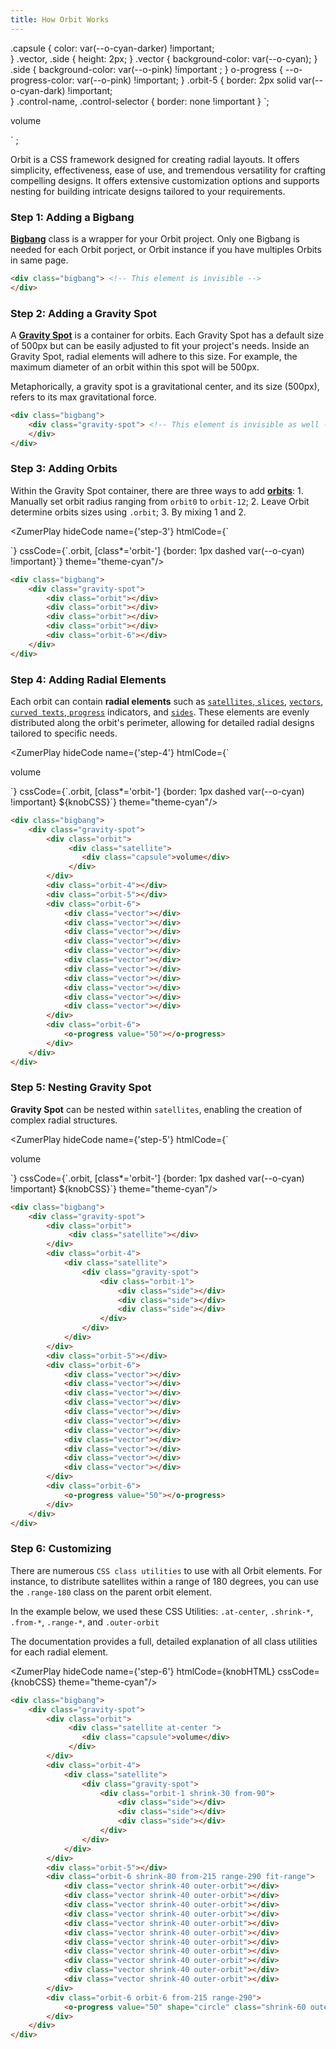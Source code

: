```yaml
---
title: How Orbit Works
---
```



.capsule {
    color: var(--o-cyan-darker) !important;  
}
.vector, .side {
    height: 2px;
}
.vector {
    background-color: var(--o-cyan);
}
.side {
    background-color: var(--o-pink) !important ;
}
o-progress {
 --o-progress-color: var(--o-pink) !important;
}
.orbit-5 {
    border: 2px solid var(--o-cyan-dark) !important;  
}
.control-name, .control-selector {
    border: none !important
}
`;
    <div class="gravity-spot">
        <div class="orbit">
             <div class="satellite at-center control-name ">
                <div class="capsule">volume</div>
             </div>
        </div>
        <div class="orbit-4">
            <div class="satellite control-selector">
                <div class="gravity-spot">
                    <div class="orbit-1 shrink-30 from-90 ">
                        <div class="side"></div>
                        <div class="side"></div>
                        <div class="side"></div>
                    </div>
                </div>
            </div>
        </div>
        <div class="orbit-5"></div>
        <div class="orbit-6 shrink-80 from-215 range-290 fit-range">
            <div class="vector shrink-40 outer-orbit"></div>
            <div class="vector shrink-40 outer-orbit"></div>
            <div class="vector shrink-40 outer-orbit"></div>
            <div class="vector shrink-40 outer-orbit"></div>
            <div class="vector shrink-40 outer-orbit"></div>
            <div class="vector shrink-40 outer-orbit"></div>
            <div class="vector shrink-40 outer-orbit"></div>
            <div class="vector shrink-40 outer-orbit"></div>
            <div class="vector shrink-40 outer-orbit"></div>
            <div class="vector shrink-40 outer-orbit"></div>
            <div class="vector shrink-40 outer-orbit"></div>
        </div>
        <div class="orbit-6 orbit-6 from-215 range-290">
            <o-progress value="50" shape="circle" class="shrink-60 outer-orbit"></o-progress>
        </div>
    </div>
</div>` ;

Orbit is a CSS framework designed for creating radial layouts. It offers simplicity, effectiveness, ease of use, and tremendous versatility for crafting compelling designs. It offers extensive customization options and supports nesting for building intricate designs tailored to your requirements.

### Step 1: Adding a Bigbang
**[Bigbang](/orbit-docs/elements/bigbang)** class is a wrapper for your Orbit project. Only one Bigbang is needed for each Orbit porject, or Orbit instance if you have multiples Orbits in same page. 

```html wrap
<div class="bigbang"> <!-- This element is invisible -->
</div>
```

### Step 2: Adding a Gravity Spot
A **[Gravity Spot](/orbit-docs/elements/gravity-spot)** is a container for orbits. Each Gravity Spot has a default size of 500px but can be easily adjusted to fit your project's needs. Inside an Gravity Spot, radial elements will adhere to this size. For example, the maximum diameter of an orbit within this spot will be 500px.

Metaphorically, a gravity spot is a gravitational center, and its size (500px), refers to its max gravitational force. 

```html wrap
<div class="bigbang">
    <div class="gravity-spot"> <!-- This element is invisible as well -->
    </div>
</div>
```

### Step 3: Adding Orbits
Within the Gravity Spot container, there are three ways to add **[orbits](/orbit-docs/elements/orbit)**: 1. Manually set orbit radius ranging from `orbit0` to `orbit-12`; 2. Leave Orbit determine orbits sizes using `.orbit`; 3. By mixing 1 and 2.

<ZumerPlay hideCode name={'step-3'} htmlCode={`<div class="bigbang">
    <div class="gravity-spot">
        <div class="orbit"></div>
        <div class="orbit"></div>
        <div class="orbit"></div>
        <div class="orbit"></div>
        <div class="orbit-6"></div>
    </div>
</div>`}  cssCode={`.orbit, [class*='orbit-'] {border: 1px dashed var(--o-cyan) !important}`}  theme="theme-cyan"/>

```html wrap
<div class="bigbang">
    <div class="gravity-spot">
        <div class="orbit"></div>
        <div class="orbit"></div>
        <div class="orbit"></div>
        <div class="orbit"></div>
        <div class="orbit-6"></div>
    </div>
</div>
```

### Step 4: Adding Radial Elements
Each orbit can contain **radial elements** such as [`satellites`](/orbit-docs/elements/satellite),[ `slices`](/orbit-docs/elements/slice), [`vectors`](/orbit-docs/elements/vector), [`curved texts`](/orbit-docs/elements/text),[ `progress`](/orbit-docs/elements/progress) indicators, and [`sides`](/orbit-docs/elements/side). These elements are evenly distributed along the orbit's perimeter, allowing for detailed radial designs tailored to specific needs.

<ZumerPlay hideCode name={'step-4'} htmlCode={`<div class="bigbang">
    <div class="gravity-spot">
        <div class="orbit">
             <div class="satellite">
                <div class="capsule">volume</div>
             </div>
        </div>
        <div class="orbit-4"></div>
        <div class="orbit-5"></div>
        <div class="orbit-6">
            <div class="vector"></div>
            <div class="vector"></div>
            <div class="vector"></div>
            <div class="vector"></div>
            <div class="vector"></div>
            <div class="vector"></div>
            <div class="vector"></div>
            <div class="vector"></div>
            <div class="vector"></div>
            <div class="vector"></div>
            <div class="vector"></div>
        </div>
        <div class="orbit-6">
            <o-progress value="50"></o-progress>
        </div>
    </div>
</div>`}  cssCode={`.orbit, [class*='orbit-'] {border: 1px dashed var(--o-cyan) !important}  ${knobCSS}`}  theme="theme-cyan"/>


```html wrap
<div class="bigbang">
    <div class="gravity-spot">
        <div class="orbit">
             <div class="satellite">
                <div class="capsule">volume</div>
             </div>
        </div>
        <div class="orbit-4"></div>
        <div class="orbit-5"></div>
        <div class="orbit-6">
            <div class="vector"></div>
            <div class="vector"></div>
            <div class="vector"></div>
            <div class="vector"></div>
            <div class="vector"></div>
            <div class="vector"></div>
            <div class="vector"></div>
            <div class="vector"></div>
            <div class="vector"></div>
            <div class="vector"></div>
            <div class="vector"></div>
        </div>
        <div class="orbit-6">
            <o-progress value="50"></o-progress>
        </div>
    </div>
</div>
```

### Step 5: Nesting Gravity Spot
**Gravity Spot** can be nested within `satellites`, enabling the creation of complex radial structures.

<ZumerPlay hideCode name={'step-5'} htmlCode={`<div class="bigbang">
    <div class="gravity-spot">
        <div class="orbit">
            <div class="satellite">
                <div class="capsule">volume</div>
             </div>
        </div>
        <div class="orbit-4">
            <div class="satellite">
                <div class="gravity-spot">
                    <div class="orbit-1">
                        <div class="side"></div>
                        <div class="side"></div>
                        <div class="side"></div>
                    </div>
                </div>
            </div>
        </div>
        <div class="orbit-5"></div>
        <div class="orbit-6">
            <div class="vector"></div>
            <div class="vector"></div>
            <div class="vector"></div>
            <div class="vector"></div>
            <div class="vector"></div>
            <div class="vector"></div>
            <div class="vector"></div>
            <div class="vector"></div>
            <div class="vector"></div>
            <div class="vector"></div>
            <div class="vector"></div>
        </div>
        <div class="orbit-6">
            <o-progress value="50"></o-progress>
        </div>
    </div>
</div>`}  cssCode={`.orbit, [class*='orbit-'] {border: 1px dashed var(--o-cyan) !important} ${knobCSS}`}  theme="theme-cyan"/>

```html wrap
<div class="bigbang">
    <div class="gravity-spot">
        <div class="orbit">
             <div class="satellite"></div>
        </div>
        <div class="orbit-4">
            <div class="satellite">
                <div class="gravity-spot">
                    <div class="orbit-1">
                        <div class="side"></div>
                        <div class="side"></div>
                        <div class="side"></div>
                    </div>
                </div>
            </div>
        </div>
        <div class="orbit-5"></div>
        <div class="orbit-6">
            <div class="vector"></div>
            <div class="vector"></div>
            <div class="vector"></div>
            <div class="vector"></div>
            <div class="vector"></div>
            <div class="vector"></div>
            <div class="vector"></div>
            <div class="vector"></div>
            <div class="vector"></div>
            <div class="vector"></div>
            <div class="vector"></div>
        </div>
        <div class="orbit-6">
            <o-progress value="50"></o-progress>
        </div>
    </div>
</div>
```


### Step 6: Customizing
There are numerous `CSS class utilities` to use with all Orbit elements. For instance, to distribute satellites within a range of 180 degrees, you can use the `.range-180` class on the parent orbit element. 

In the example below, we used these CSS Utilities: `.at-center`, `.shrink-*`, `.from-*`, `.range-*`, and `.outer-orbit`

The documentation provides a full, detailed explanation of all class utilities for each radial element.



<ZumerPlay hideCode name={'step-6'} htmlCode={knobHTML}  cssCode={knobCSS}  theme="theme-cyan"/>


```html wrap
<div class="bigbang">
    <div class="gravity-spot">
        <div class="orbit">
             <div class="satellite at-center ">
                <div class="capsule">volume</div>
             </div>
        </div>
        <div class="orbit-4">
            <div class="satellite">
                <div class="gravity-spot">
                    <div class="orbit-1 shrink-30 from-90">
                        <div class="side"></div>
                        <div class="side"></div>
                        <div class="side"></div>
                    </div>
                </div>
            </div>
        </div>
        <div class="orbit-5"></div>
        <div class="orbit-6 shrink-80 from-215 range-290 fit-range">
            <div class="vector shrink-40 outer-orbit"></div>
            <div class="vector shrink-40 outer-orbit"></div>
            <div class="vector shrink-40 outer-orbit"></div>
            <div class="vector shrink-40 outer-orbit"></div>
            <div class="vector shrink-40 outer-orbit"></div>
            <div class="vector shrink-40 outer-orbit"></div>
            <div class="vector shrink-40 outer-orbit"></div>
            <div class="vector shrink-40 outer-orbit"></div>
            <div class="vector shrink-40 outer-orbit"></div>
            <div class="vector shrink-40 outer-orbit"></div>
            <div class="vector shrink-40 outer-orbit"></div>
        </div>
        <div class="orbit-6 orbit-6 from-215 range-290">
            <o-progress value="50" shape="circle" class="shrink-60 outer-orbit"></o-progress>
        </div>
    </div>
</div>
```



